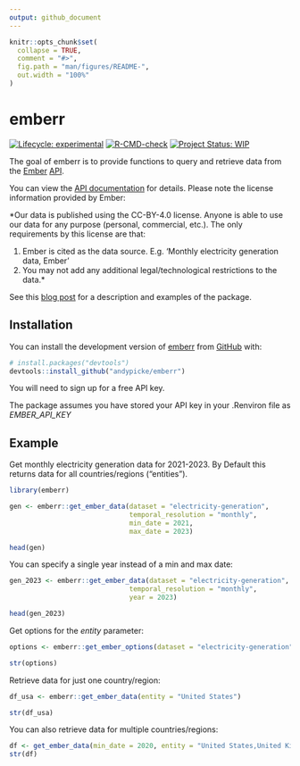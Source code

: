 ```yaml
---
output: github_document
---
```


<!-- README.md is generated from README.Rmd. Please edit that file -->

```r
knitr::opts_chunk$set(
  collapse = TRUE,
  comment = "#>",
  fig.path = "man/figures/README-",
  out.width = "100%"
)
```

# emberr

<!-- badges: start -->
[![Lifecycle: experimental](https://img.shields.io/badge/lifecycle-experimental-orange.svg)](https://lifecycle.r-lib.org/articles/stages.html#experimental) [![R-CMD-check](https://github.com/andypicke/emberr/actions/workflows/R-CMD-check.yaml/badge.svg)](https://github.com/andypicke/emberr/actions/workflows/R-CMD-check.yaml)
[![Project Status: WIP](https://www.repostatus.org/badges/latest/wip.svg)](https://www.repostatus.org/#wip)
<!-- badges: end -->

The goal of emberr is to provide functions to query and retrieve data from the [Ember](https://ember-climate.org/) [API](https://ember-climate.org/data/api/).

You can view the [API documentation](https://api.ember-climate.org/docs) for details. Please note the license information provided by Ember:

*Our data is published using the CC-BY-4.0 license. Anyone is able to use our data for any purpose (personal, commercial, etc.). The only requirements by this license are that:

1) Ember is cited as the data source. E.g. 'Monthly electricity generation data, Ember'
2) You may not add any additional legal/technological restrictions to the data.*

See this [blog post](https://andypicke.quarto.pub/portfolio/posts/emberr/emberr.html) for a description and examples of the package.

## Installation

You can install the development version of [emberr](https://github.com/andypicke/emberr) from [GitHub](https://github.com/) with:

``` r
# install.packages("devtools")
devtools::install_github("andypicke/emberr")
```

You will need to sign up for a free API key.

The package assumes you have stored your API key in your .Renviron file as *EMBER_API_KEY*

## Example

Get monthly electricity generation data for 2021-2023. By Default this returns data for all countries/regions ("entities").
```r
library(emberr)

gen <- emberr::get_ember_data(dataset = "electricity-generation", 
                              temporal_resolution = "monthly", 
                              min_date = 2021, 
                              max_date = 2023)

head(gen)

```


You can specify a single year instead of a min and max date:
```r

gen_2023 <- emberr::get_ember_data(dataset = "electricity-generation", 
                              temporal_resolution = "monthly", 
                              year = 2023)

head(gen_2023)
```


Get options for the *entity* parameter:

```r

options <- emberr::get_ember_options(dataset = "electricity-generation", filter_name = "entity")

str(options)

```


Retrieve data for just one country/region:

```r

df_usa <- emberr::get_ember_data(entity = "United States")

str(df_usa)

```


You can also retrieve data for multiple countries/regions:

```r

df <- get_ember_data(min_date = 2020, entity = "United States,United Kingdom")
str(df)

```


